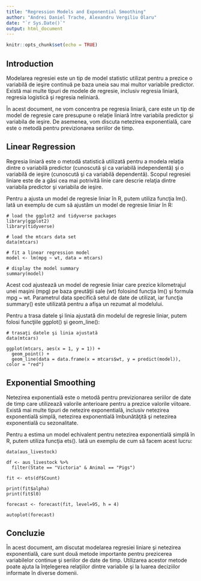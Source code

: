 ```yaml
---
title: "Regression Models and Exponential Smoothing"
author: "Andrei Daniel Trache, Alexandru Vergiliu Olaru"
date: "`r Sys.Date()`"
output: html_document
---
```


```r
knitr::opts_chunk$set(echo = TRUE)
```

## Introduction

Modelarea regresiei este un tip de model statistic utilizat pentru a prezice o variabilă de ieşire continuă pe baza uneia sau mai multor variabile predictor. Există mai multe tipuri de modele de regresie, inclusiv regresia liniară, regresia logistică şi regresia neliniară.

În acest document, ne vom concentra pe regresia liniară, care este un tip de model de regresie care presupune o relaţie liniară între variabila predictor şi variabila de ieşire. De asemenea, vom discuta netezirea exponentială, care este o metodă pentru previzionarea seriilor de timp.

## Linear Regression

Regresia liniară este o metodă statistică utilizată pentru a modela relaţia dintre o variabilă predictor (cunoscută şi ca variabilă independentă) şi o variabilă de ieşire (cunoscută şi ca variabilă dependentă). Scopul regresiei liniare este de a găsi cea mai potrivită linie care descrie relaţia dintre variabila predictor şi variabila de ieşire.

Pentru a ajusta un model de regresie liniar în R, putem utiliza funcţia lm(). Iată un exemplu de cum să ajustăm un model de regresie liniar în R:


```
# load the ggplot2 and tidyverse packages
library(ggplot2)
library(tidyverse)

# load the mtcars data set
data(mtcars)

# fit a linear regression model
model <- lm(mpg ~ wt, data = mtcars)

# display the model summary
summary(model)
```

Acest cod ajustează un model de regresie liniar care prezice kilometrajul unei maşini (mpg) pe baza greutăţii sale (wt) folosind funcţia lm() şi formula mpg ~ wt. Parametrul data specifică setul de date de utilizat, iar funcţia summary() este utilizată pentru a afişa un rezumat al modelului.

Pentru a trasa datele şi linia ajustată din modelul de regresie liniar, putem folosi funcţiile ggplot() şi geom_line():

```
# trasaţi datele şi linia ajustată
data(mtcars)

ggplot(mtcars, aes(x = 1, y = 1)) +
  geom_point() +
  geom_line(data = data.frame(x = mtcars$wt, y = predict(model)), color = "red")

```

## Exponential Smoothing

Netezirea exponentială este o metodă pentru previzionarea seriilor de date de timp care utilizează valorile anterioare pentru a prezice valorile viitoare. Există mai multe tipuri de netezire exponentială, inclusiv netezirea exponentială simplă, netezirea exponentială îmbunătăţită şi netezirea exponentială cu sezonalitate.

Pentru a estima un model echivalent pentru netezirea exponentială simplă în R, putem utiliza funcţia ets(). Iată un exemplu de cum să facem acest lucru:

```
data(aus_livestock)

df <- aus_livestock %>%
  filter(State == "Victoria" & Animal == "Pigs")

fit <- ets(df$Count)

print(fit$alpha)
print(fit$l0)

forecast <- forecast(fit, level=95, h = 4)

autoplot(forecast)

```


## Concluzie

În acest document, am discutat modelarea regresiei liniare şi netezirea exponentială, care sunt două metode importante pentru prezicerea variabilelor continue şi seriilor de date de timp. Utilizarea acestor metode poate ajuta la înţelegerea relaţiilor dintre variabile şi la luarea deciziilor informate în diverse domenii.
